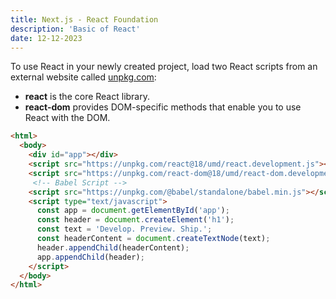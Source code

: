 ```yaml
---
title: Next.js - React Foundation
description: 'Basic of React'
date: 12-12-2023
---
```


To use React in your newly created project, load two React scripts from an external website called [unpkg.com](https://unpkg.com/):

- **react** is the core React library.
- **react-dom** provides DOM-specific methods that enable you to use React with the DOM.

```html
<html>
  <body>
    <div id="app"></div>
    <script src="https://unpkg.com/react@18/umd/react.development.js"></script>
    <script src="https://unpkg.com/react-dom@18/umd/react-dom.development.js"></script>
     <!-- Babel Script -->
    <script src="https://unpkg.com/@babel/standalone/babel.min.js"></script>
    <script type="text/javascript">
      const app = document.getElementById('app');
      const header = document.createElement('h1');
      const text = 'Develop. Preview. Ship.';
      const headerContent = document.createTextNode(text);
      header.appendChild(headerContent);
      app.appendChild(header);
    </script>
  </body>
</html>
```
